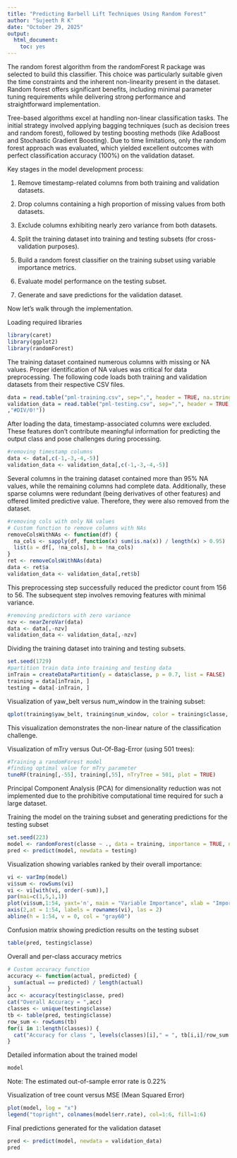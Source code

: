 ---
title: "Predicting Barbell Lift Techniques Using Random Forest"
author: "Sujeeth R K"
date: "October 29, 2025"
output:
  html_document:
    toc: yes
---
The random forest algorithm from the randomForest R package was selected to build this 
classifier. This choice was particularly suitable given the time constraints and the inherent 
non-linearity present in the dataset. Random forest offers significant benefits, including 
minimal parameter tuning requirements while delivering strong performance and 
straightforward implementation.

Tree-based algorithms excel at handling non-linear classification tasks. The initial strategy 
involved applying bagging techniques (such as decision trees and random forest), followed by 
testing boosting methods (like AdaBoost and Stochastic Gradient Boosting). Due to time 
limitations, only the random forest approach was evaluated, which yielded excellent outcomes 
with perfect classification accuracy (100%) on the validation dataset.

Key stages in the model development process:

1. Remove timestamp-related columns from both training and validation datasets.

2. Drop columns containing a high proportion of missing values from both datasets.

3. Exclude columns exhibiting nearly zero variance from both datasets.

4. Split the training dataset into training and testing subsets (for cross-validation purposes).

5. Build a random forest classifier on the training subset using variable importance metrics.

6. Evaluate model performance on the testing subset.

7. Generate and save predictions for the validation dataset.

Now let's walk through the implementation.

Loading required libraries
```{r, message = FALSE, warning = FALSE}
library(caret)
library(ggplot2)
library(randomForest)
```
The training dataset contained numerous columns with missing or NA values. Proper identification 
of NA values was critical for data preprocessing. The following code loads both training and 
validation datasets from their respective CSV files.
```{r, }
data = read.table("pml-training.csv", sep=",", header = TRUE, na.strings=c("","NA","#DIV/0!"))
validation_data = read.table("pml-testing.csv", sep=",", header = TRUE, na.strings=c("","NA"
,"#DIV/0!"))
```
After loading the data, timestamp-associated columns were excluded. These features don't contribute 
meaningful information for predicting the output class and pose challenges during processing.
```{r}
#removing timestamp columns
data <- data[,c(-1,-3,-4,-5)]
validation_data <- validation_data[,c(-1,-3,-4,-5)]
```
Several columns in the training dataset contained more than 95% NA values, while the 
remaining columns had complete data. Additionally, these sparse columns were redundant (being 
derivatives of other features) and offered limited predictive value. Therefore, they were also 
removed from the dataset.
```{r}
#removing cols with only NA values
# Custom function to remove columns with NAs
removeColsWithNAs <- function(df) {
  na_cols <- sapply(df, function(x) sum(is.na(x)) / length(x) > 0.95)
  list(a = df[, !na_cols], b = !na_cols)
}
ret <- removeColsWithNAs(data)
data <- ret$a
validation_data <- validation_data[,ret$b]
```
This preprocessing step successfully reduced the predictor count from 156 to 56.
The subsequent step involves removing features with minimal variance.
```{r}
#removing predictors with zero variance
nzv <- nearZeroVar(data)
data <- data[,-nzv]
validation_data <- validation_data[,-nzv]
```

Dividing the training dataset into training and testing subsets.
```{r}
set.seed(1729)
#partition train data into training and testing data
inTrain = createDataPartition(y = data$classe, p = 0.7, list = FALSE)
training = data[inTrain, ]
testing = data[-inTrain, ]
```

Visualization of yaw_belt versus num_window in the training subset:
```{r, echo = FALSE}
qplot(training$yaw_belt, training$num_window, color = training$classe, geom = "jitter")
```

This visualization demonstrates the non-linear nature of the classification challenge.

Visualization of mTry versus Out-Of-Bag-Error (using 501 trees):
```{r}
#Training a randomForest model
#finding optimal value for mTry parameter
tuneRF(training[,-55], training[,55], nTryTree = 501, plot = TRUE)
```
Principal Component Analysis (PCA) for dimensionality reduction was not implemented due to the 
prohibitive computational time required for such a large dataset.

Training the model on the training subset and generating predictions for the testing subset
```{r}
set.seed(223)
model <- randomForest(classe ~ ., data = training, importance = TRUE, ntree = 501)
pred <- predict(model, newdata = testing)
```

Visualization showing variables ranked by their overall importance:
```{r, echo = FALSE, fig.width = 10, fig.height = 10}
vi <- varImp(model)
vi$sum <- rowSums(vi)
vi <- vi[with(vi, order(-sum)),]
par(mai=c(1,5,1,1))
plot(vi$sum,1:54, yaxt='n', main = "Variable Importance", xlab = "Importance", ylab = "", pch = 16, col = "red")
axis(2,at = 1:54, labels = rownames(vi), las = 2)
abline(h = 1:54, v = 0, col = "gray60")
```

Confusion matrix showing prediction results on the testing subset
```{r, echo = FALSE}
table(pred, testing$classe)
```

Overall and per-class accuracy metrics
```{r, echo = FALSE}
# Custom accuracy function
accuracy <- function(actual, predicted) {
  sum(actual == predicted) / length(actual)
}
acc <- accuracy(testing$classe, pred)
cat("Overall Accuracy = ",acc)
classes <- unique(testing$classe)
tb <- table(pred, testing$classe)
row_sum <- rowSums(tb)
for(i in 1:length(classes)) {
  cat("Accuracy for class ", levels(classes)[i]," = ", tb[i,i]/row_sum[i],"\n")
}
```

Detailed information about the trained model
```{r, echo = FALSE}
model
```

Note: The estimated out-of-sample error rate is 0.22%

Visualization of tree count versus MSE (Mean Squared Error)
```{r}
plot(model, log = "x")
legend("topright", colnames(model$err.rate), col=1:6, fill=1:6)
```

Final predictions generated for the validation dataset
```{r}
pred <- predict(model, newdata = validation_data)
pred
```
